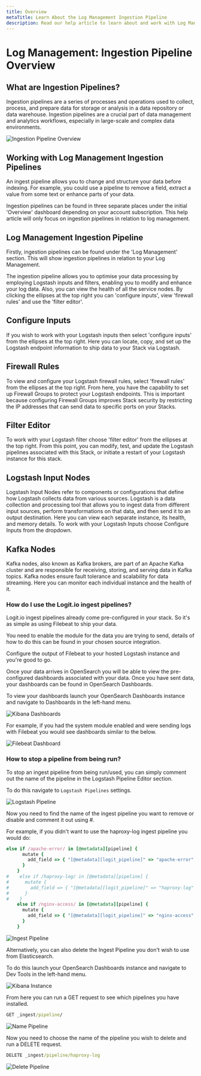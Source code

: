 ```yaml
---
title: Overview
metaTitle: Learn About the Log Management Ingestion Pipeline
description: Read our help article to learn about and work with Log Management Ingestion Pipelines on the Logit.io platform
---
```


# Log Management: Ingestion Pipeline Overview

## What are Ingestion Pipelines?

Ingestion pipelines are a series of processes and operations used to collect, 
process, and prepare data for storage or analysis in a data repository or data 
warehouse. Ingestion pipelines are a crucial part of data management and analytics 
workflows, especially in large-scale and complex data environments.

![Ingestion Pipeline Overview](@/images/help/log-management/ingestion-pipelines/ingestion-pipeline-overview.png)

## Working with Log Management Ingestion Pipelines

An ingest pipeline allows you to change and structure your data before indexing. 
For example, you could use a pipeline to remove a field, extract a value from 
some text or enhance parts of your data.

Ingestion pipelines can be found in three separate places under the initial 'Overview' 
dashboard depending on your account subscription. This help article will only focus 
on ingestion pipelines in relation to log management.

## Log Management Ingestion Pipeline

Firstly, ingestion pipelines can be found under the 'Log Management' section. 
This will show ingestion pipelines in relation to your Log Management.

The ingestion pipeline allows you to optimise your data processing by employing 
Logstash inputs and filters, enabling you to modify and enhance your log data. 
Also, you can view the health of all the service nodes. By clicking the ellipses 
at the top right you can 'configure inputs', view 'firewall rules' and use the 'filter editor'.

## Configure Inputs

If you wish to work with your Logstash inputs then select 'configure inputs' from 
the ellipses at the top right. Here you can locate, copy, and set up the 
Logstash endpoint information to ship data to your Stack via Logstash. 

## Firewall Rules

To view and configure your Logstash firewall rules, select 'firewall rules' from 
the ellipses at the top right. From here, you have the capability to set up Firewall 
Groups to protect your Logstash endpoints. This is important because configuring 
Firewall Groups improves Stack security by restricting the IP addresses that can 
send data to specific ports on your Stacks.

## Filter Editor

To work with your Logstash filter choose 'filter editor' from the ellipses at the 
top right. From this point, you can modify, test, and update the Logstash pipelines 
associated with this Stack, or initiate a restart of your Logstash instance for this stack.

## Logstash Input Nodes

Logstash Input Nodes refer to components or configurations that define how 
Logstash collects data from various sources. Logstash is a data collection 
and processing tool that allows you to ingest data from different input sources, 
perform transformations on that data, and then send it to an output destination. 
Here you can view each separate instance, its health, and memory details. To work 
with your Logstash Inputs choose Configure Inputs from the dropdown. 

## Kafka Nodes

Kafka nodes, also known as Kafka brokers, are part of an Apache Kafka cluster and 
are responsible for receiving, storing, and serving data in Kafka topics. Kafka 
nodes ensure fault tolerance and scalability for data streaming. 
Here you can monitor each individual instance and the health of it.

### How do I use the Logit.io ingest pipelines?
Logit.io ingest pipelines already come pre-configured in your stack. So it's as simple as using Filebeat to ship your data.

You need to enable the module for the data you are trying to send, details of how to do this can be found in your chosen source integration. 

Configure the output of Filebeat to your hosted Logstash instance and you're good to go.

Once your data arrives in OpenSearch you will be able to view the pre-configured dashboards associated with your data. Once you have sent data, your dashboards can be found in OpenSearch Dashboards. 

To view your dashboards launch your OpenSearch Dashboards instance and navigate to Dashboards in the left-hand menu.

![Kibana Dashboards](@/images/help/log-management/ingestion-pipelines/kibana-dashboards.png)

For example, if you had the system module enabled and were sending logs with Filebeat you would see dashboards similar to the below.

![Filebeat Dashboard](@/images/help/log-management/ingestion-pipelines/filebeat-dashboard.png)

### How to stop a pipeline from being run?
To stop an ingest pipeline from being run/used, you can simply comment out the name of the pipeline in the Logstash Pipeline Editor section.

To do this navigate to `Logstash Pipelines` settings.

![Logstash Pipeline](@/images/help/log-management/ingestion-pipelines/logstash-pipeline.png)

Now you need to find the name of the ingest pipeline you want to remove or disable and comment it out using #.

For example, if you didn't want to use the haproxy-log ingest pipeline you would do:

```ruby
else if /apache-error/ in [@metadata][pipeline] {
      mutate {
        add_field => { "[@metadata][logit_pipeline]" => "apache-error" }
      }    
    }
#    else if /haproxy-log/ in [@metadata][pipeline] {
#      mutate {
#        add_field => { "[@metadata][logit_pipeline]" => "haproxy-log" }
#      }    
#    }
    else if /nginx-access/ in [@metadata][pipeline] {
      mutate {
        add_field => { "[@metadata][logit_pipeline]" => "nginx-access" }
      }    
    }
```

![Ingest Pipeline](@/images/help/log-management/ingestion-pipelines/ingest-pipeline.png)

Alternatively, you can also delete the Ingest Pipeline you don't wish to use from Elasticsearch.

To do this launch your OpenSearch Dashboards instance and navigate to Dev Tools in the left-hand menu.

![Kibana Instance](@/images/help/log-management/ingestion-pipelines/kibana-instance.png)

From here you can run a GET request to see which pipelines you have installed.

```cmd copy
GET _ingest/pipeline/
```

![Name Pipeline](@/images/help/log-management/ingestion-pipelines/name-pipeline.png)

Now you need to choose the name of the pipeline you wish to delete and run a DELETE request.

```cmd copy
DELETE _ingest/pipeline/haproxy-log
```

![Delete Pipeline](@/images/help/log-management/ingestion-pipelines/delete-pipeline.png)